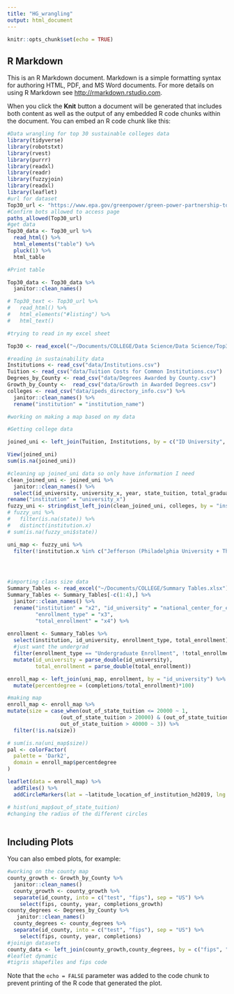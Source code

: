 ```yaml
---
title: "HG_wrangling"
output: html_document
---
```


```r
knitr::opts_chunk$set(echo = TRUE)
```

## R Markdown

This is an R Markdown document. Markdown is a simple formatting syntax for authoring HTML, PDF, and MS Word documents. For more details on using R Markdown see <http://rmarkdown.rstudio.com>.

When you click the **Knit** button a document will be generated that includes both content as well as the output of any embedded R code chunks within the document. You can embed an R code chunk like this:

```r
#Data wrangling for top 30 sustainable colleges data
library(tidyverse)
library(robotstxt) 
library(rvest) 
library(purrr) 
library(readxl)
library(readr)
library(fuzzyjoin)
library(readxl)
library(leaflet)
#url for dataset
Top30_url <- "https://www.epa.gov/greenpower/green-power-partnership-top-30-college-university"
#Confirm bots allowed to access page
paths_allowed(Top30_url)
#get data
Top30_data <- Top30_url %>%
  read_html() %>%
  html_elements("table") %>%
  pluck(1) %>%
  html_table

#Print table

Top30_data <- Top30_data %>%
  janitor::clean_names()

# Top30_text <- Top30_url %>%
#   read_html() %>%
#   html_elements("#listing") %>%
#   html_text()

#trying to read in my excel sheet

Top30 <- read_excel("~/Documents/COLLEGE/Data Science/Data Science/Top30.xlsx")

#reading in sustainability data
Institutions <- read_csv("data/Institutions.csv")
Tuition <- read_csv("data/Tuition Costs for Common Institutions.csv")
Degrees_by_County <- read_csv("data/Degrees Awarded by County.csv")
Growth_by_County <-  read_csv("data/Growth in Awarded Degrees.csv")
colleges <- read_csv("data/ipeds_directory_info.csv") %>%
  janitor::clean_names() %>%
  rename("institution" = "institution_name")

#working on making a map based on my data

#Getting college data

joined_uni <- left_join(Tuition, Institutions, by = c("ID University", "Year"))

View(joined_uni)
sum(is.na(joined_uni))

#cleaning up joined_uni data so only have information I need
clean_joined_uni <- joined_uni %>%
  janitor::clean_names() %>%
  select(id_university, university_x, year, state_tuition, total_graduates, out_of_state_tuition, sector, completions) %>%
rename("institution" = "university_x") 
fuzzy_uni <- stringdist_left_join(clean_joined_uni, colleges, by = "institution")
# fuzzy_uni %>%
#   filter(is.na(state)) %>%
#   distinct(institution.x)
# sum(is.na(fuzzy_uni$state))

uni_map <- fuzzy_uni %>%
  filter(!institution.x %in% c("Jefferson (Philadelphia University + Thomas Jefferson University)", "Messiah University", "Lyndon State College"))




#importing class size data
Summary_Tables <- read_excel("~/Documents/COLLEGE/Summary Tables.xlsx")
Summary_Tables <- Summary_Tables[-c(1:4),] %>%
  janitor::clean_names() %>%
  rename("institution" = "x2", "id_university" = "national_center_for_education_statistics",
         "enrollment_type" = "x3",
         "total_enrollment" = "x4") %>%
  
enrollment <- Summary_Tables %>%
  select(institution, id_university, enrollment_type, total_enrollment) %>%
  #just want the undergrad
  filter(enrollment_type == "Undergraduate Enrollment", !total_enrollment == "-") %>% 
  mutate(id_university = parse_double(id_university),
         total_enrollment = parse_double(total_enrollment))

enroll_map <- left_join(uni_map, enrollment, by = "id_university") %>%
  mutate(percentdegree = (completions/total_enrollment)*100)

#making map
enroll_map <- enroll_map %>%
mutate(size = case_when(out_of_state_tuition <= 20000 ~ 1,
                 (out_of_state_tuition > 20000) & (out_of_state_tuition <= 40000) ~ 2,
                 out_of_state_tuition > 40000 ~ 3)) %>%
  filter(!is.na(size))

# sum(is.na(uni_map$size))
pal <- colorFactor(
  palette = 'Dark2',
  domain = enroll_map$percentdegree
)

leaflet(data = enroll_map) %>% 
  addTiles() %>%
  addCircleMarkers(lat = ~latitude_location_of_institution_hd2019, lng = ~longitude_location_of_institution_hd2019, popup = ~ paste0("Institution: ", institution.x, "\nOut of state tuition: $", out_of_state_tuition), weight = 1,  color=~pal(percentdegree), radius = ~size)

# hist(uni_map$out_of_state_tuition)
#changing the radius of the different circles
  

```

## Including Plots

You can also embed plots, for example:

```r
#working on the county map
county_growth <- Growth_by_County %>%
  janitor::clean_names()
  county_growth <- county_growth %>%
  separate(id_county, into = c("test", "fips"), sep = "US") %>%
    select(fips, county, year, completions_growth)
county_degrees <- Degrees_by_County %>%
   janitor::clean_names()
  county_degrees <- county_degrees %>%
  separate(id_county, into = c("test", "fips"), sep = "US") %>%
    select(fips, county, year, completions)
#joinign datasets
county_data <- left_join(county_growth,county_degrees, by = c("fips", "year"))  
#leaflet dynamic
#tigris shapefiles and fips code

```

Note that the `echo = FALSE` parameter was added to the code chunk to prevent printing of the R code that generated the plot.
